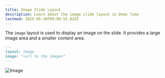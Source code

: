 ```yaml
---
title: Image Slide Layout
description: Learn about the image slide layout in Demo Time
lastmod: 2025-05-30T09:09:55.024Z
---
```



The `image` layout is used to display an image on the slide. It provides a large image area and a smaller content area.

```md
---
layout: image
image: "<url to the image>"
---
```

<Image class="mx-auto" src={imageImg} alt="Image" />
